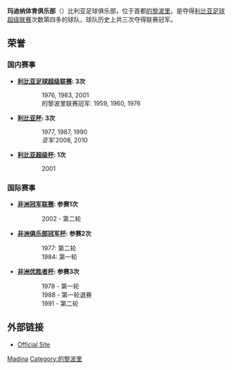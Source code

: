 {{Infobox football club|
  clubname = 玛迪纳 |
  image = <!-- 檔案不存在 [[Image:AlMadinaTripoliNewLogo.png|100px]] ，可從英文維基百科取得 -->|
  fullname = 玛迪纳体育俱乐部 |
  nickname = The Black Castle, The Fishermen, The Noble Guys, The Babys of Death |
  founded  = 1953-10-29 |
  ground   = [[的黎波里|的黎波里]], 6月11日体育场|
  capacity = 65,000 |
  chairman = |
  manager  = |
  league   = [[利比亚足球超级联赛|利比亚足球超级联赛]] |
  season   = 2009-10赛季|
  position = 第4名 |
}}

'''玛迪纳体育俱乐部'''（{{lang-ar|'''نادي المدينة الليبي'''}}）比利亚足球俱乐部，位于首都[[的黎波里|的黎波里]]，是夺得[[利比亚足球超级联赛|利比亚足球超级联赛]]次数第四多的球队，球队历史上共三次夺得联赛冠军。 


==荣誉==
===国内赛事===
*'''[[利比亚足球超级联赛|利比亚足球超级联赛]]: 3次'''
::1976, 1983, 2001
::的黎波里联赛冠军: 1959, 1960, 1976

*'''[[利比亚杯|利比亚杯]]: 3次'''
::1977, 1987, 1990
::''亚军'':2008, 2010

*'''[[利比亚超级杯|利比亚超级杯]]: 1次'''
::2001

===国际赛事===
*'''[[非洲冠军联赛|非洲冠军联赛]]: 参赛1次'''
::2002 - 第二轮

* '''[[非洲冠军联赛|非洲俱乐部冠军杯]]: 参赛2次'''
::1977: 第二轮
::1984: 第一轮

*'''[[非洲优胜者杯|非洲优胜者杯]]: 参赛3次'''
::1978 - 第一轮
::1988 - 第一轮退赛
::1991 - 第二轮

==外部链接==
*[https://web.archive.org/web/20161031063500/http://www.almadina.org/ Official Site]

{{Libyan Premier League}}

[[Category:利比亚足球俱乐部|Madina]]
[[Category:的黎波里|Category:的黎波里]]
